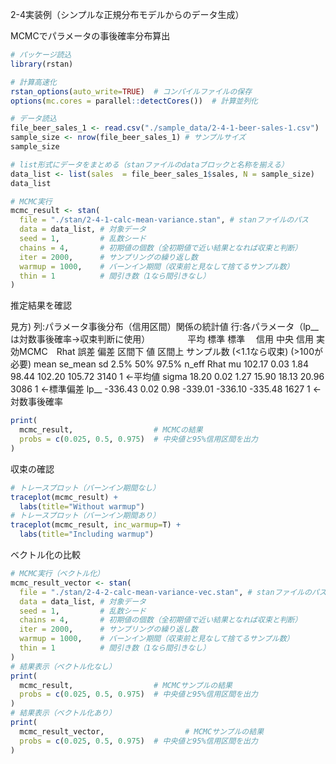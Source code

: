 2-4実装例（シンプルな正規分布モデルからのデータ生成）

MCMCでパラメータの事後確率分布算出
```r
# パッケージ読込
library(rstan)

# 計算高速化
rstan_options(auto_write=TRUE)  # コンパイルファイルの保存
options(mc.cores = parallel::detectCores())  # 計算並列化

# データ読込
file_beer_sales_1 <- read.csv("./sample_data/2-4-1-beer-sales-1.csv")
sample_size <- nrow(file_beer_sales_1) # サンプルサイズ
sample_size

# list形式にデータをまとめる（stanファイルのdataブロックと名称を揃える）
data_list <- list(sales  = file_beer_sales_1$sales, N = sample_size)
data_list

# MCMC実行
mcmc_result <- stan(
  file = "./stan/2-4-1-calc-mean-variance.stan", # stanファイルのパス
  data = data_list, # 対象データ
  seed = 1,         # 乱数シード
  chains = 4,       # 初期値の個数（全初期値で近い結果となれば収束と判断）
  iter = 2000,      # サンプリングの繰り返し数
  warmup = 1000,    # バーンイン期間（収束前と見なして捨てるサンプル数）
  thin = 1          # 間引き数（1なら間引きなし）
)
```
推定結果を確認

見方) 
列:パラメータ事後分布（信用区間）関係の統計値
行:各パラメータ（lp__は対数事後確率→収束判断に使用）
　　　　平均    標準  標準  　信用   中央   信用 実効MCMC　Rhat
                誤差  偏差  区間下   値   区間上 サンプル数 (<1.1なら収束)
                                                (>100が必要)
         mean se_mean   sd    2.5%     50%   97.5% n_eff Rhat
mu     102.17    0.03 1.84   98.44  102.20  105.72  3140    1 ←平均値
sigma   18.20    0.02 1.27   15.90   18.13   20.96  3086    1 ←標準偏差
lp__  -336.43    0.02 0.98 -339.01 -336.10 -335.48  1627    1 ←対数事後確率
```r
print(
  mcmc_result,                  # MCMCの結果
  probs = c(0.025, 0.5, 0.975)  # 中央値と95%信用区間を出力
)
```
収束の確認
```r
# トレースプロット（バーンイン期間なし）
traceplot(mcmc_result) +
  labs(title="Without warmup")
# トレースプロット（バーンイン期間あり）
traceplot(mcmc_result, inc_warmup=T) +
  labs(title="Including warmup")
```
ベクトル化の比較
```r
# MCMC実行（ベクトル化）
mcmc_result_vector <- stan(
  file = "./stan/2-4-2-calc-mean-variance-vec.stan", # stanファイルのパス
  data = data_list, # 対象データ
  seed = 1,         # 乱数シード
  chains = 4,       # 初期値の個数（全初期値で近い結果となれば収束と判断）
  iter = 2000,      # サンプリングの繰り返し数
  warmup = 1000,    # バーンイン期間（収束前と見なして捨てるサンプル数）
  thin = 1          # 間引き数（1なら間引きなし）
)
# 結果表示（ベクトル化なし）
print(
  mcmc_result,                  # MCMCサンプルの結果
  probs = c(0.025, 0.5, 0.975)  # 中央値と95%信用区間を出力
)
# 結果表示（ベクトル化あり）
print(
  mcmc_result_vector,                  # MCMCサンプルの結果
  probs = c(0.025, 0.5, 0.975)  # 中央値と95%信用区間を出力
)
```